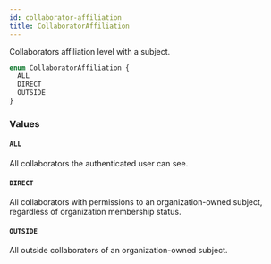 ```yaml
---
id: collaborator-affiliation
title: CollaboratorAffiliation
---
```


Collaborators affiliation level with a subject.

```graphql
enum CollaboratorAffiliation {
  ALL
  DIRECT
  OUTSIDE
}
```

### Values

#### `ALL`

All collaborators the authenticated user can see.

#### `DIRECT`

All collaborators with permissions to an organization-owned subject, regardless of organization membership status.

#### `OUTSIDE`

All outside collaborators of an organization-owned subject.
